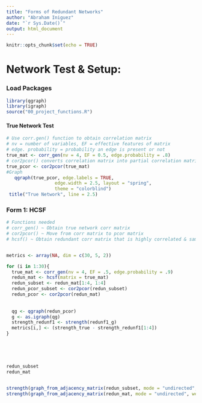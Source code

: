 ```yaml
---
title: "Forms of Redundant Networks"
author: "Abraham Iniguez"
date: "`r Sys.Date()`"
output: html_document
---
```


```r
knitr::opts_chunk$set(echo = TRUE)
```

# Network Test & Setup:

### Load Packages

```r
library(qgraph)
library(igraph)
source("00_project_functions.R")
```

#### True Network Test

```r
# Use corr.gen() function to obtain correlation matrix
# nv = number of variables, EF = effective features of matrix
# edge. probability = probability an edge is present or not
true_mat <- corr_gen(nv = 4, EF = 0.5, edge.probability = .8)
# cor2pcor() converts correlation matrix into partial correlation matrix
true_pcor <- cor2pcor(true_mat)
#Graph
   qgraph(true_pcor, edge.labels = TRUE,
                  edge.width = 2.5, layout = "spring",
                  theme = "colorblind")
 title("True Network", line = 2.5)

```

### Form 1: HCSF

```r
# Functions needed
# corr_gen() ~ Obtain true network corr matrix
# cor2pcor() ~ Move from corr matrix to pcor matrix
# hcsf() ~ Obtain redundant corr matrix that is highly correlated & same function


metrics <- array(NA, dim = c(30, 5, 2))

for (i in 1:30){
  true_mat <- corr_gen(nv = 4, EF = .5, edge.probability = .9)
  redun_mat <- hcsf(matrix = true_mat)
  redun_subset <- redun_mat[1:4, 1:4]
  redun_pcor_subset <- cor2pcor(redun_subset)
  redun_pcor <- cor2pcor(redun_mat)
  
  
  qg <- qgraph(redun_pcor)
  g <- as.igraph(qg)
  strength_redunf1 <- strength(redunf1_g)
  metrics[i,] <- (strength_true - strength_redunf1[1:4])
}



  
  
redun_subset
redun_mat
  

strength(graph_from_adjacency_matrix(redun_subset, mode = "undirected", weighted = TRUE))  
strength(graph_from_adjacency_matrix(redun_mat, mode = "undirected", weighted = TRUE))
  
```





